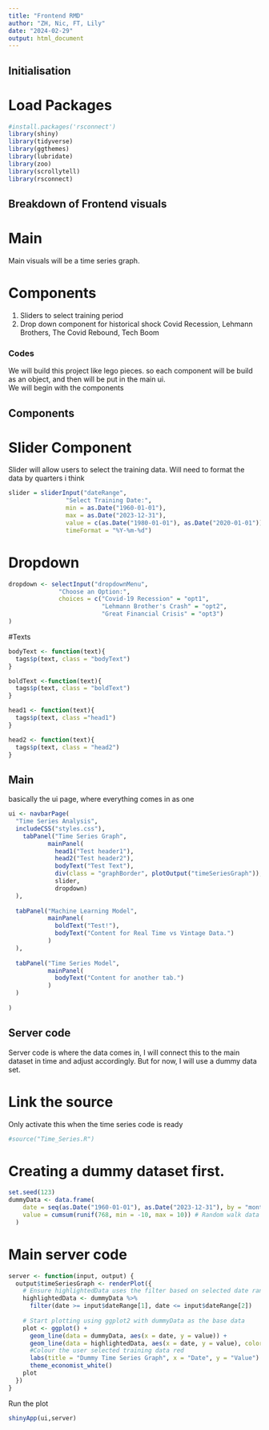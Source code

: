 ```yaml
---
title: "Frontend RMD"
author: "ZH, Nic, FT, Lily"
date: "2024-02-29"
output: html_document
---
```


## Initialisation

# Load Packages
```r
#install.packages('rsconnect')
library(shiny)
library(tidyverse)
library(ggthemes)
library(lubridate)
library(zoo)
library(scrollytell)
library(rsconnect)
```

## Breakdown of Frontend visuals
# Main
Main visuals will be a time series graph.


# Components
1. Sliders to select training period
2. Drop down component for historical shock
  Covid Recession, Lehmann Brothers, The Covid Rebound, Tech Boom


### Codes
We will build this project like lego pieces. so each component will be build as an object, and then will be put in the main ui. <br>
We will begin with the components

## Components
# Slider Component
Slider will allow users to select the training data. Will need to format the data by quarters i think
```r
slider = sliderInput("dateRange",
                "Select Training Date:",
                min = as.Date("1960-01-01"),
                max = as.Date("2023-12-31"),
                value = c(as.Date("1980-01-01"), as.Date("2020-01-01")),
                timeFormat = "%Y-%m-%d")
```

# Dropdown 
```r
dropdown <- selectInput("dropdownMenu", 
              "Choose an Option:", 
              choices = c("Covid-19 Recession" = "opt1", 
                          "Lehmann Brother's Crash" = "opt2", 
                          "Great Financial Crisis" = "opt3")
)
```


#Texts
```r
bodyText <- function(text){
  tags$p(text, class = "bodyText")
}

boldText <-function(text){
  tags$p(text, class = "boldText")
}

head1 <- function(text){
  tags$p(text, class ="head1")
}

head2 <- function(text){
  tags$p(text, class = "head2")
}
```


## Main
basically the ui page, where everything comes in as one
```r
ui <- navbarPage(
  "Time Series Analysis",
  includeCSS("styles.css"), 
    tabPanel("Time Series Graph",
           mainPanel(
             head1("Test header1"),
             head2("Test header2"),
             bodyText("Test Text"),
             div(class = "graphBorder", plotOutput("timeSeriesGraph")),
             slider,
             dropdown)
  ),
  
  tabPanel("Machine Learning Model",
           mainPanel(
             boldText("Test!"),
             bodyText("Content for Real Time vs Vintage Data.")
           )
  ),
  
  tabPanel("Time Series Model",
           mainPanel(
             bodyText("Content for another tab.")
           )
  )
  
)
```


## Server code
Server code is where the data comes in, I will connect this to the main dataset in time and adjust accordingly. But for now, I will use a dummy data set.

# Link the source
Only activate this when the time series code is ready
```r
#source("Time_Series.R")
```


# Creating a dummy dataset first.
```r
set.seed(123)
dummyData <- data.frame(
    date = seq(as.Date("1960-01-01"), as.Date("2023-12-31"), by = "month"),
    value = cumsum(runif(768, min = -10, max = 10)) # Random walk data
  )
```

# Main server code
```r
server <- function(input, output) {
  output$timeSeriesGraph <- renderPlot({
    # Ensure highlightedData uses the filter based on selected date range
    highlightedData <- dummyData %>%
      filter(date >= input$dateRange[1], date <= input$dateRange[2])
    
    # Start plotting using ggplot2 with dummyData as the base data
    plot <- ggplot() +
      geom_line(data = dummyData, aes(x = date, y = value)) + 
      geom_line(data = highlightedData, aes(x = date, y = value), color = "red", size = 1.5) + 
      #Colour the user selected training data red
      labs(title = "Dummy Time Series Graph", x = "Date", y = "Value") +
      theme_economist_white()
    plot
  })
}
```

Run the plot
```r
shinyApp(ui,server)
```
